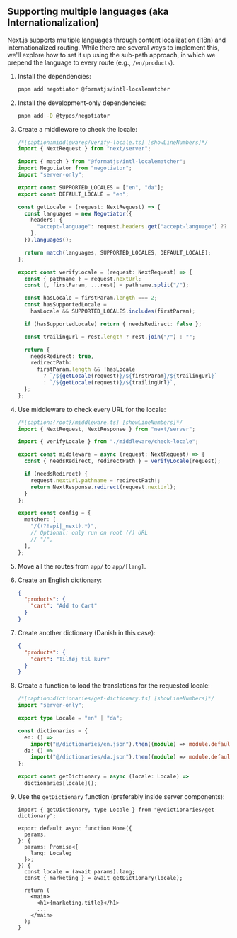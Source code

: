 <article className="prose">

# Supporting multiple languages (aka Internationalization)

Next.js supports multiple languages through content localization (i18n) and internationalized routing. While there are several ways to implement this, we'll explore how to set it up using the sub-path approach, in which we prepend the language to every route (e.g., `/en/products`).

1. Install the dependencies:

   ```bash
   pnpm add negotiator @formatjs/intl-localematcher
   ```

2. Install the development-only dependencies:

   ```bash
   pnpm add -D @types/negotiator
   ```

3. Create a middleware to check the locale:

   ```typescript
   /*[caption:middlewares/verify-locale.ts] [showLineNumbers]*/
   import { NextRequest } from "next/server";

   import { match } from "@formatjs/intl-localematcher";
   import Negotiator from "negotiator";
   import "server-only";

   export const SUPPORTED_LOCALES = ["en", "da"];
   export const DEFAULT_LOCALE = "en";

   const getLocale = (request: NextRequest) => {
     const languages = new Negotiator({
       headers: {
         "accept-language": request.headers.get("accept-language") ?? "",
       },
     }).languages();

     return match(languages, SUPPORTED_LOCALES, DEFAULT_LOCALE);
   };

   export const verifyLocale = (request: NextRequest) => {
     const { pathname } = request.nextUrl;
     const [, firstParam, ...rest] = pathname.split("/");

     const hasLocale = firstParam.length === 2;
     const hasSupportedLocale =
       hasLocale && SUPPORTED_LOCALES.includes(firstParam);

     if (hasSupportedLocale) return { needsRedirect: false };

     const trailingUrl = rest.length ? rest.join("/") : "";

     return {
       needsRedirect: true,
       redirectPath:
         firstParam.length && !hasLocale
           ? `/${getLocale(request)}/${firstParam}/${trailingUrl}`
           : `/${getLocale(request)}/${trailingUrl}`,
     };
   };
   ```

4. Use middleware to check every URL for the locale:

   ```typescript
   /*[caption:{root}/middleware.ts] [showLineNumbers]*/
   import { NextRequest, NextResponse } from "next/server";

   import { verifyLocale } from "./middleware/check-locale";

   export const middleware = async (request: NextRequest) => {
     const { needsRedirect, redirectPath } = verifyLocale(request);

     if (needsRedirect) {
       request.nextUrl.pathname = redirectPath!;
       return NextResponse.redirect(request.nextUrl);
     }
   };

   export const config = {
     matcher: [
       "/((?!api|_next).*)",
       // Optional: only run on root (/) URL
       // "/",
     ],
   };
   ```

5. Move all the routes from `app/` to `app/[lang]`.

6. Create an English dictionary:

   ```json
   {
     "products": {
       "cart": "Add to Cart"
     }
   }
   ```

7. Create another dictionary (Danish in this case):

   ```json
   {
     "products": {
       "cart": "Tilføj til kurv"
     }
   }
   ```

8. Create a function to load the translations for the requested locale:

   ```typescript
   /*[caption:dictionaries/get-dictionary.ts] [showLineNumbers]*/
   import "server-only";

   export type Locale = "en" | "da";

   const dictionaries = {
     en: () =>
       import("@/dictionaries/en.json").then((module) => module.default),
     da: () =>
       import("@/dictionaries/da.json").then((module) => module.default),
   };

   export const getDictionary = async (locale: Locale) =>
     dictionaries[locale]();
   ```

9. Use the `getDictionary` function (preferably inside server components):

   ```tsx
   import { getDictionary, type Locale } from "@/dictionaries/get-dictionary";

   export default async function Home({
     params,
   }: {
     params: Promise<{
       lang: Locale;
     }>;
   }) {
     const locale = (await params).lang;
     const { marketing } = await getDictionary(locale);

     return (
       <main>
         <h1>{marketing.title}</h1>
         ...
       </main>
     );
   }
   ```

</article>

